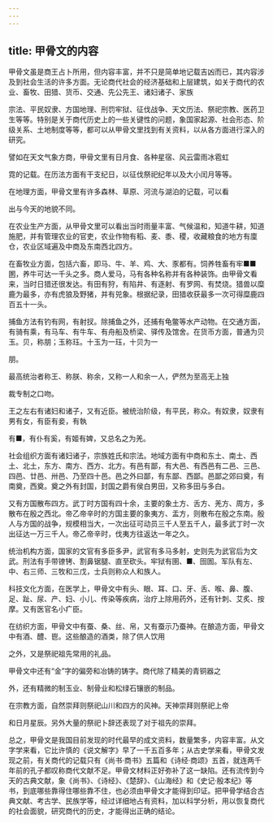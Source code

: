 ```yaml
---
---
---
```

title: 甲骨文的内容
---



甲骨文虽是商王占卜所用，但内容丰富，并不只是简单地记载吉凶而已，其内容涉及到社会生活的许多方面。无论商代社会的经济基础和上层建筑，如关于商代的农业、畜牧、田猎、货币、交通、先公先王、诸妇诸子、家族

宗法、平民奴隶、方国地理、刑罚牢狱、征伐战争、天文历法、祭祀宗教、医药卫生等等。特别是关于商代历史上的一些关键性的问题，象国家起源、社会形态、阶级关系、土地制度等等，都可以从甲骨文里找到有关资料，以从各方面进行深入的研究。

譬如在天文气象方商，甲骨文里有日月食、各种星宿、风云雷雨冰雹虹

霓的记载。在历法方面有干支纪日，以征伐祭祀纪年以及大小闰月等等。

在地理方面，甲骨文里有许多森林、草原、河流与湖泊的记载，可以看

出与今天的地貌不同。

在农业生产方面，从甲骨文里可以看出当时雨量丰富、气候温和，知道牛耕，知道施肥，并有管理农业的官吏，农业作物有稻、麦、黍、稷，收藏粮食的地方有廩仓，农业区域遍及中商及东南西北四方。

在畜牧业方面，包括六畜，即马、牛、羊、鸡、大、豕都有。饲养牲畜有牢■■圂，养牛可达一千头之多。商人爱马，马有各种名称并有各种装饰。由甲骨文看来，当时日猎还很发达。有田有狩，有陷井、有逐射、有罗网、有焚烧。猎兽以糜鹿为最多，亦有虎狼及野猪，并有兕象。根据纪录，田猎收获最多一次可得糜鹿四百五十一头。

捕鱼方法有钓有网，有射扠。除捕鱼之外，还捕有龟鳖等水产动物。在交通方面，有骑有乘，有马车、有牛车、有舟船及桥梁、驿传及馆舍。在货币方面，普通为贝玉。贝，称朋；玉称珏。十玉为一珏，十贝为一

朋。

最高统治者称王、称朕、称余，又称一人和余一人，俨然为至高无上独

裁专制之口吻。

王之左右有诸妇和诸子，又有近臣。被统治阶级，有平民，称众。有奴隶，奴隶有男有女，有臣有妾，有執

有■，有仆有奚，有姬有婢，又总名之为羌。

社会组织方面有诸妇诸子，宗族姓氏和宗法。地域方面有中商和东土、南土、西土、北土，东方、南方、西方、北方。有邑有鄙，有大邑、有西邑有二邑、三邑、四邑、廿邑、卅邑、乃至四十邑。邑之外曰鄙，有东鄙、西鄙。邑鄙之郊曰奠，有南奠，西奠。奠之外有封国，封国之爵有侯白男田，又称多田与多白。

又有方国散布四方。武丁时方国有四十余，主要的象土方、舌方、羌方、周方，多散布在殷之西北。帝乙帝辛时的方国主要的象夷方、盂方，则散布在殷之东南。殷人与方国的战争，规模相当大，一次出征可动员三千人至五千人，最多武丁时一次出征达一万三千人。帝乙帝辛时，伐夷方往返达一年之久。

统治机构方面，国家的文官有多臣多尹，武官有多马多射，史则先为武官后为文武。刑法有手带镣铐、割鼻锯腿、直至砍头。牢狱有圉、■、囹圄。军队有左、中、右三师、三牧和三戊，士兵则称众人和族人。

科技文化方面，在医学上，甲骨文中有头、眼、耳、口、牙、舌、喉、鼻、腹、足、趾、尿、产、妇、小儿、传染等疾病，治疗上除用药外，还有针刺、艾炙、按摩。又有医官名小疒臣。

在纺织方面，甲骨文中有蚕、桑、丝、帛，又有蚕示乃蚕神。在酿造方面，甲骨文中有酒、醴、鬯。这些酿造的酒类，除了供人饮用

之外，又是祭祀祖先常用的礼品。

甲骨文中还有“金”字的偏旁和冶铸的铸字。商代除了精美的青铜器之

外，还有精微的制玉业、制骨业和松绿石镶嵌的制品。

在宗教方面，自然崇拜则祭祀山川和四方的风神。天神崇拜则祭祀上帝

和日月星辰。另外大量的祭祀卜辞还表现了对于祖先的崇拜。

总之，甲骨文是我国目前发现的时代最早的成文资料，数量繁多，内容丰富。从文字学来看，它比许慎的《说文解字》早了一千五百多年；从古史学来看，甲骨文发现之前，有关商代的记载只有《尚书·商书》五篇和《诗经·商颂》五首，就连两千年前的孔子都叹称商代文献不足。甲骨文材料正好弥补了这一缺陷。还有流传到今天的古典文献，象《尚书》、《诗经》、《楚辞》、《山海经》和《史记·殷本纪》等书，到底哪些靠得住哪些靠不住，也必须由甲骨文才能得到印证。把甲骨学结合古典文献、考古学、民族学等，经过详细地占有资料，加以科学分析，用以恢复商代的社会面貌，研究商代的历史，才能得出正确的结论。